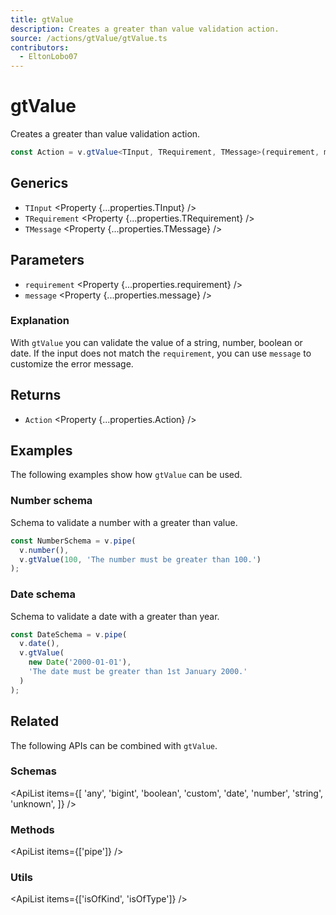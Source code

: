 ```yaml
---
title: gtValue
description: Creates a greater than value validation action.
source: /actions/gtValue/gtValue.ts
contributors:
  - EltonLobo07
---
```



# gtValue

Creates a greater than value validation action.

```ts
const Action = v.gtValue<TInput, TRequirement, TMessage>(requirement, message);
```

## Generics

- `TInput` <Property {...properties.TInput} />
- `TRequirement` <Property {...properties.TRequirement} />
- `TMessage` <Property {...properties.TMessage} />

## Parameters

- `requirement` <Property {...properties.requirement} />
- `message` <Property {...properties.message} />

### Explanation

With `gtValue` you can validate the value of a string, number, boolean or date. If the input does not match the `requirement`, you can use `message` to customize the error message.

## Returns

- `Action` <Property {...properties.Action} />

## Examples

The following examples show how `gtValue` can be used.

### Number schema

Schema to validate a number with a greater than value.

```ts
const NumberSchema = v.pipe(
  v.number(),
  v.gtValue(100, 'The number must be greater than 100.')
);
```

### Date schema

Schema to validate a date with a greater than year.

```ts
const DateSchema = v.pipe(
  v.date(),
  v.gtValue(
    new Date('2000-01-01'),
    'The date must be greater than 1st January 2000.'
  )
);
```

## Related

The following APIs can be combined with `gtValue`.

### Schemas

<ApiList
  items={[
    'any',
    'bigint',
    'boolean',
    'custom',
    'date',
    'number',
    'string',
    'unknown',
  ]}
/>

### Methods

<ApiList items={['pipe']} />

### Utils

<ApiList items={['isOfKind', 'isOfType']} />
